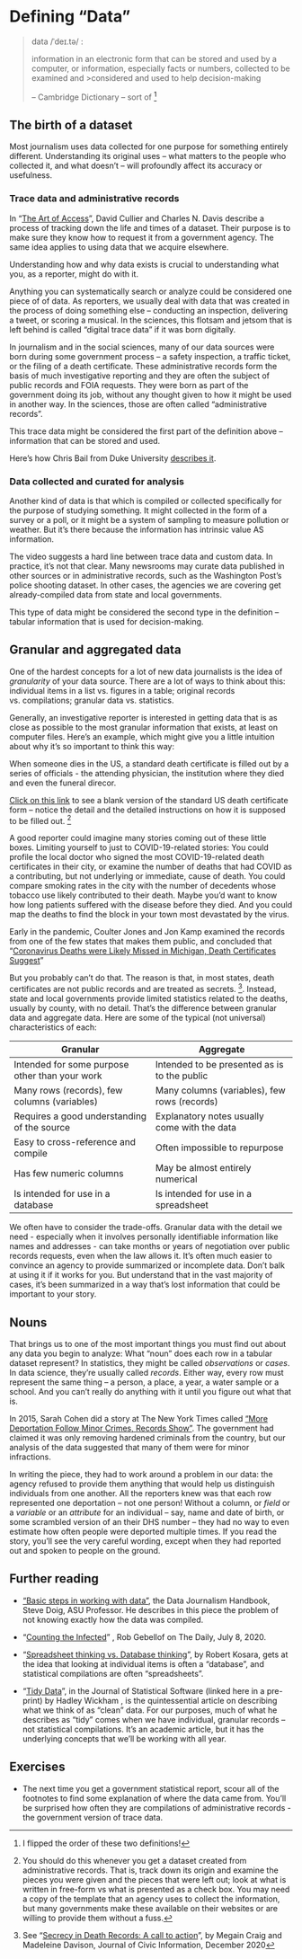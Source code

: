 # Defining "Data" { #start-data-def}

>data /ˈdeɪ.tə/ :
>
>information in an electronic form that can be stored and used by a computer, or information, especially facts or numbers, collected to be examined and >considered and used to help decision-making
>
> -- Cambridge Dictionary -- sort of ^[I flipped the order of these two definitions!]


## The birth of a dataset 

Most journalism uses data collected for one purpose for something entirely different. Understanding its original uses -- what matters to the people who collected it, and what doesn't -- will profoundly affect its accuracy or usefulness. 

### Trace data and administrative records {-}

In "[The Art of Access](https://www.amazon.com/Art-Access-Strategies-Acquiring-Records/dp/1604265507)", David Cullier  and Charles N. Davis describe a process of tracking down the life and times of a dataset. Their purpose is to make sure they know how to request it from a government agency. The same idea applies to using data that we acquire elsewhere. 

Understanding how and why data exists is crucial to understanding what you, as a reporter, might do with it. 

Anything you can systematically search or analyze could be considered one piece of of data. As reporters, we usually deal with data that was created in the process of doing something else -- conducting an inspection, delivering a tweet, or scoring a musical. In the sciences, this flotsam and jetsom that is left behind is called "digital trace data" if it was born digitally.

In journalism and in the social sciences, many of our data sources were born during some government process -- a safety inspection, a traffic ticket, or the filing of a death certificate. These administrative records form the basis of much investigative reporting and they are often the subject of public records and FOIA requests. They were born as part of the government doing its job, without any thought given to how it might be used in another way. In the sciences, those are often called "administrative records". 

This trace data might be considered the first part of the definition above -- information that can be stored and used.  

Here's how Chris Bail from Duke University [describes it](https://www.youtube.com/embed/uuSWQN7uYhk). 

### Data collected and curated for analysis {-}

Another kind of data is that which is compiled or collected specifically for the purpose of studying something. It might collected in the form of a survey or a poll, or it might be a system of sampling to measure pollution or weather. But it's there because the information has intrinsic value AS information. 

The video suggests a hard line between trace data and custom data. In practice, it's not that clear. Many newsrooms may curate data published in other sources or in administrative records, such as the Washington Post's police shooting dataset. In other cases, the agencies we are covering get already-compiled data from state and local governments.  

This type of data might be considered the second type in the definition -- tabular information that is used for decision-making.

## Granular and aggregated data 

One of the hardest concepts for a lot of new data journalists is the idea of *granularity* of your data source. There are a lot of ways to think about this: individual items in a list vs. figures in a table; original records vs. compilations; granular data vs. statistics. 

Generally, an investigative reporter is interested in getting data that is as close as possible to the most granular information that exists, at least on computer files. Here's an example, which might give you a little intuition about why it's so important to think this way: 

When someone dies in the US, a standard death certificate is filled out by a series of officials - the attending physician, the institution where they died and even the funeral direcor.  

[Click on this link](https://www.cdc.gov/nchs/data/dvs/death11-03final-acc.pdf) to see a blank version of the standard US death certificate form -- notice the detail and the detailed instructions on how it is supposed to be filled out. ^[You should do this whenever you get a dataset created from administrative records. That is, track down its origin and examine the pieces you were given and the pieces that were left out; look at what is written in free-form vs what is presented as a check box. You may need a copy of the template that an agency uses to collect the information, but many governments make these available on their websites or are willing to provide them without a fuss.]

A good reporter could imagine many stories coming out of these little boxes. Limiting yourself to just to COVID-19-related stories: You could profile the local doctor who signed the most COVID-19-related death certificates in their city, or  examine the number of deaths that had COVID as a contributing, but not underlying or immediate, cause of death. You could compare smoking rates in the city with the number of decedents whose tobacco use likely contributed to their death. Maybe you'd want to know how long patients suffered with the disease before they died. And you could map the deaths to find the block in your town most devastated by the virus. 

Early in the pandemic, Coulter Jones and Jon Kamp examined the records from one of the few states that makes them public, and concluded that "[Coronavirus Deaths were Likely Missed in Michigan, Death Certificates Suggest](https://www.wsj.com/articles/coronavirus-deaths-were-likely-missed-in-michigan-death-certificates-suggest-11590073280] ^[Wall Street Journal, May 21, 2020)"

But you probably can't do that. The reason is that, in most states, death certificates are not public records and are treated as secrets. ^[See "[Secrecy in Death Records: A call to action](https://www.researchgate.net/publication/348322257_Secrecy_in_Death_Records_A_Call_to_Action)", by Megain Craig and Madeleine Davison, Journal of Civic Information, December 2020]. Instead, state and local governments provide limited statistics related to the deaths, usually by county, with no detail. That's the difference between granular data and aggregate data. Here are some of the typical (not universal) characteristics of each: 

Granular                      | Aggregate
-----                         | -----
Intended for some purpose other than your work  | Intended to be presented as is to the public
Many rows (records), few columns (variables)    | Many columns (variables), few rows (records)
Requires a good understanding of the source     | Explanatory notes usually come with the data
Easy to cross-reference and compile             | Often impossible to repurpose 
Has few numeric columns                         | May be almost entirely numerical
Is intended for use in a database               | Is intended for use in a spreadsheet

We often have to consider the trade-offs. Granular data with the detail we need - especially when it involves personally identifiable information like names and addresses - can take months or years of negotiation over public records requests, even when the law allows it. It's often much easier to convince an agency to provide summarized or incomplete data. Don't balk at using it if it works for you. But understand that in the vast majority of cases, it's been summarized in a way that's lost information that could be important to your story. 

## Nouns 

That brings us to one of the most important things you must find out about any data you begin to analyze: What "noun" does each row in a tabular dataset represent? In statistics, they might be called *observations* or *cases*.  In data science, they're usually called *records*. Either way, every row must represent the same thing -- a person, a place, a year, a water sample or a school. And you can't really do anything with it until you figure out what that is. 

In 2015, Sarah Cohen did a story at The New York Times called ["More Deportation Follow Minor Crimes, Records Show"](https://www.nytimes.com/2014/04/07/us/more-deportations-follow-minor-crimes-data-shows.html). The government had claimed it was only removing hardened criminals from the country, but our analysis of the data suggested that many of them were for minor infractions. 

In writing the piece, they had to work around a problem in our data: the agency refused to provide them anything that would help us distinguish individuals from one another. All the reporters knew was that each row represented one deportation -- not one person! Without a column, or *field* or a *variable* or an *attribute* for an individual -- say, name and date of birth, or some scrambled version of an their DHS number --  they had no way to even estimate how often people were deported multiple times. If you read the story, you'll see the very careful wording, except when they had reported out and spoken to people on the ground. 

## Further reading

* ["Basic steps in working with data"](https://datajournalism.com/read/handbook/one/understanding-data/basic-steps-in-working-with-data), the Data Journalism Handbook, Steve Doig, ASU Professor. He describes in this piece the problem of not knowing exactly how the data was compiled. 

* "[Counting the Infected](https://www.nytimes.com/2020/07/08/podcasts/the-daily/coronavirus-data-united-states.html)" , Rob Gebellof on The Daily, July 8, 2020. 

* "[Spreadsheet thinking vs. Database thinking](https://eagereyes.org/basics/spreadsheet-thinking-vs-database-thinking)", by Robert Kosara, gets at the idea that looking at individual items is often a "database", and statistical compilations are often "spreadsheets". 

* "[Tidy Data](https://vita.had.co.nz/papers/tidy-data.pdf)",  in the Journal of Statistical Software (linked here in a pre-print) by Hadley Wickham , is the quintessential article on describing what we think of as "clean" data. For our purposes, much of what he describes as "tidy" comes when we have individual, granular records -- not statistical compilations. It's an academic article, but it has the underlying concepts that we'll be working with all year. 

## Exercises

* The next time you get a government statistical report, scour all of the footnotes to find some explanation of where the data came from. You'll be surprised how often they are compilations of administrative records - the government version of trace data. 